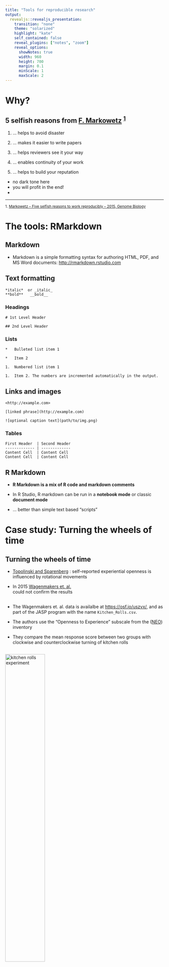 ```yaml
---
title: "Tools for reproducible research"  
output: 
  revealjs::revealjs_presentation:
    transition: "none"
    theme: "solarized"
    highlight: "kate"
    self_contained: false
    reveal_plugins: ["notes", "zoom"]
    reveal_options:
      showNotes: true
      width: 960
      height: 700
      margin: 0.1
      minScale: 1
      maxScale: 2
---
```


# Why?


## 5 selfish reasons from [F. Markowetz](http://www.markowetzlab.org/florian/) <sup><a href="#fn1" id="ref1">1</a></sup>

1. ... helps to avoid disaster

1. ... makes it easier to write papers

1. ... helps reviewers see it your way  

1. ... enables continuity of your work

1. ... helps to build your reputation

<aside class="notes">

  <ul>
  <li> no dark tone here  </li>
  <li> you will profit in the end!</li>
  <li> </li>
  </ul> 


</aside>


<hr></hr>

<sup id="fn1">1. [Markowetz -- Five selfish reasons to work reproducibly -- 2015, Genome Biology](https://dx.doi.org/10.1186/s13059-015-0850-7) <a href="#ref1" title="Jump back to footnote 1 in the text."></a></sup>


# The tools: RMarkdown


## Markdown

* Markdown is a simple formatting syntax for authoring HTML, PDF, and 
MS Word documents: <http://rmarkdown.rstudio.com>

## Text formatting 
```
*italic*  or _italic_
**bold**   __bold__
```

### Headings

```
# 1st Level Header

## 2nd Level Header
```

### Lists

```
*   Bulleted list item 1

*   Item 2

1.  Numbered list item 1

1.  Item 2. The numbers are incremented automatically in the output.
```


## Links and images

```
<http://example.com>

[linked phrase](http://example.com)

![optional caption text](path/to/img.png)
```

### Tables 

```
First Header  | Second Header
------------- | -------------
Content Cell  | Content Cell
Content Cell  | Content Cell

```
## R Markdown

* __R Markdown is a mix of R code and markdown comments__

* In R Studio, R markdown can be run in a __notebook mode__ or classic __document mode__

* ... better than simple text based "scripts"

# Case study: Turning the wheels of time

## Turning the wheels of time

* [Topolinski and Sparenberg](ttp://dx.doi.org/10.1177/1948550611419266) :
 self--reported experiential 
openness is influenced by rotational movements 

* In 2015 [Wagenmakers et. al.](http://dx.doi.org/10.3389/fpsyg.2015.00494)  
could not confirm the results

## 

* The Wagenmakers et. al. data is availalbe at <https://osf.io/uszvx/>, and as part of the JASP 
program with the name `Kitchen_Rolls.csv`. 

* The authors use the "Openness to Experience" subscale from the
([NEO](https://en.wikipedia.org/wiki/Revised_NEO_Personality_Inventory#Personality_dimensions)) inventory 

* They compare the mean response score between two groups with clockwise and
counterclockwise turning of kitchen rolls

##

<img src="kichen_rolls.jpg" width="50%" height="50%" alt="kitchen rolls experiment"/>

## ... hands on Rmarkdown ...

# Jupyter Notebooks

## Jupyter Notebooks

* Composed of "cells" where you enter either markdown or Python code

* Other languages are supported as well

